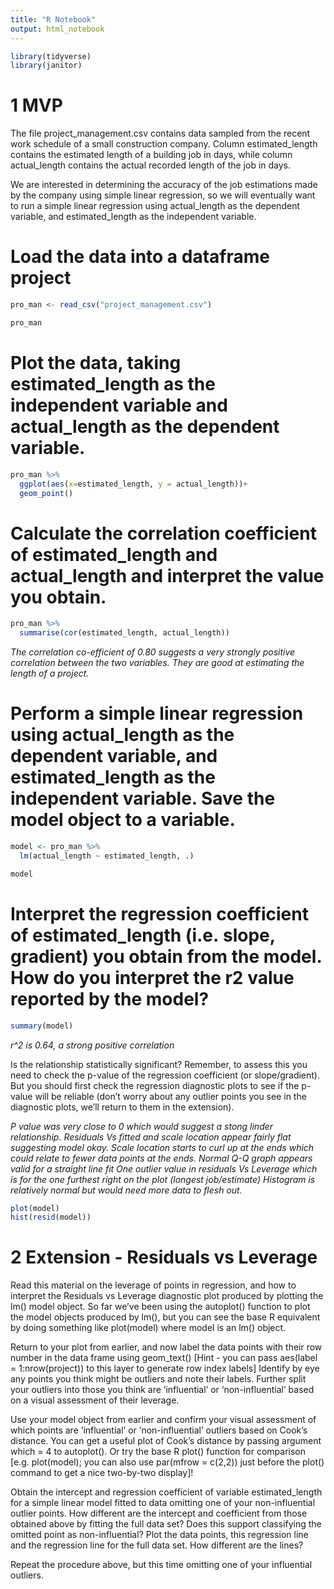 ```yaml
---
title: "R Notebook"
output: html_notebook
---
```


```r
library(tidyverse)
library(janitor)
```

# 1 MVP
The file project_management.csv contains data sampled from the recent work schedule of a small construction company. Column estimated_length contains the estimated length of a building job in days, while column actual_length contains the actual recorded length of the job in days.

We are interested in determining the accuracy of the job estimations made by the company using simple linear regression, so we will eventually want to run a simple linear regression using actual_length as the dependent variable, and estimated_length as the independent variable.



# Load the data into a dataframe project
```r
pro_man <- read_csv("project_management.csv")

pro_man
```


# Plot the data, taking estimated_length as the independent variable and actual_length as the dependent variable.

```r
pro_man %>% 
  ggplot(aes(x=estimated_length, y = actual_length))+
  geom_point()
```


# Calculate the correlation coefficient of estimated_length and actual_length and interpret the value you obtain.

```r
pro_man %>% 
  summarise(cor(estimated_length, actual_length))
```
_The correlation co-efficient of 0.80 suggests a very strongly positive correlation between the two variables. They are good at estimating the length of a project._


# Perform a simple linear regression using actual_length as the dependent variable, and estimated_length as the independent variable. Save the model object to a variable.

```r
model <- pro_man %>% 
  lm(actual_length ~ estimated_length, .)

model
```

# Interpret the regression coefficient of estimated_length (i.e. slope, gradient) you obtain from the model. How do you interpret the r2 value reported by the model?

```r
summary(model)
```
_r^2 is 0.64, a strong positive correlation_


Is the relationship statistically significant? Remember, to assess this you need to check the p-value of the regression coefficient (or slope/gradient). But you should first check the regression diagnostic plots to see if the p-value will be reliable (don’t worry about any outlier points you see in the diagnostic plots, we’ll return to them in the extension).

_P value was very close to 0 which would suggest a stong linder relationship._
_Residuals Vs fitted and scale location appear fairly flat suggesting model okay. Scale location starts to curl up at the ends which could relate to fewer data points at the ends._
_Normal Q-Q graph appears valid for a straight line fit_
_One outlier value in residuals Vs Leverage which is for the one furthest right on the plot (longest job/estimate)_
_Histogram is relatively normal but would need more data to flesh out._

```r
plot(model)
hist(resid(model))
```

# 2 Extension - Residuals vs Leverage
Read this material on the leverage of points in regression, and how to interpret the Residuals vs Leverage diagnostic plot produced by plotting the lm() model object. So far we’ve been using the autoplot() function to plot the model objects produced by lm(), but you can see the base R equivalent by doing something like plot(model) where model is an lm() object.


Return to your plot from earlier, and now label the data points with their row number in the data frame using geom_text() [Hint - you can pass aes(label = 1:nrow(project)) to this layer to generate row index labels]
Identify by eye any points you think might be outliers and note their labels.
Further split your outliers into those you think are ‘influential’ or ‘non-influential’ based on a visual assessment of their leverage.


Use your model object from earlier and confirm your visual assessment of which points are ‘influential’ or ‘non-influential’ outliers based on Cook’s distance. You can get a useful plot of Cook’s distance by passing argument which = 4 to autoplot(). Or try the base R plot() function for comparison [e.g. plot(model); you can also use par(mfrow = c(2,2)) just before the plot() command to get a nice two-by-two display]!


Obtain the intercept and regression coefficient of variable estimated_length for a simple linear model fitted to data omitting one of your non-influential outlier points.
How different are the intercept and coefficient from those obtained above by fitting the full data set? Does this support classifying the omitted point as non-influential?
Plot the data points, this regression line and the regression line for the full data set. How different are the lines?


Repeat the procedure above, but this time omitting one of your influential outliers.
